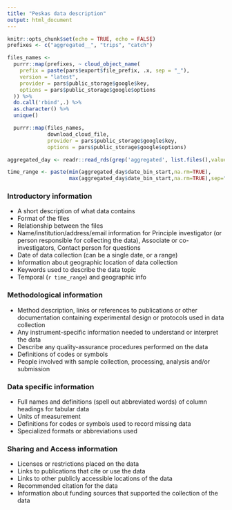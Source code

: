 ```yaml
---
title: "Peskas data description"
output: html_document
---
```


```r
knitr::opts_chunk$set(echo = TRUE, echo = FALSE)
prefixes <- c("aggregated__", "trips", "catch")

files_names <-
  purrr::map(prefixes, ~ cloud_object_name(
    prefix = paste(pars$export$file_prefix, .x, sep = "_"),
    version = "latest",
    provider = pars$public_storage$google$key,
    options = pars$public_storage$google$options
  )) %>%
  do.call('rbind',.) %>%
  as.character() %>%
  unique()

  purrr::map(files_names,
             download_cloud_file,
             provider = pars$public_storage$google$key,
             options = pars$public_storage$google$options)

aggregated_day <- readr::read_rds(grep('aggregated', list.files(),value=TRUE))$day

time_range <- paste(min(aggregated_day$date_bin_start,na.rm=TRUE),
                    max(aggregated_day$date_bin_start,na.rm=TRUE),sep="-")
```

### Introductory information

* A short description of what data contains
* Format of the files
* Relationship between the files
* Name/institution/address/email information for Principle investigator (or person responsible for collecting the data), Associate or co-investigators, Contact person for questions
* Date of data collection (can be a single date, or a range)
* Information about geographic location of data collection
* Keywords used to describe the data topic
* Temporal (`r time_range`) and geographic info 

### Methodological information

* Method description, links or references to publications or other documentation containing experimental design or
protocols used in data collection
* Any instrument-specific information needed to understand or interpret the data
* Describe any quality-assurance procedures performed on the data
* Definitions of codes or symbols 
* People involved with sample collection, processing, analysis and/or submission

### Data specific information

* Full names and definitions (spell out abbreviated words) of column headings for tabular data
* Units of measurement
* Definitions for codes or symbols used to record missing data
* Specialized formats or abbreviations used

### Sharing and Access information

* Licenses or restrictions placed on the data
* Links to publications that cite or use the data
* Links to other publicly accessible locations of the data
* Recommended citation for the data
* Information about funding sources that supported the collection of the data

